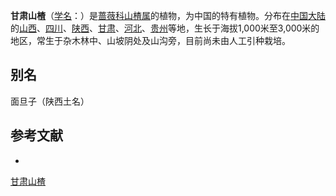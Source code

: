 {{Speciesbox
| name = 甘肃山楂
| status = 
| status_system = 
| image =
| genus = Crataegus
| species = kansuensis
| authority = Wils.
}}

'''甘肃山楂'''（[[学名|学名]]：{{lang|la|''Crataegus kansuensis''}}）是[[蔷薇科|蔷薇科]][[山楂属|山楂属]]的植物，为中国的特有植物。分布在[[中国大陆|中国大陆]]的[[山西|山西]]、[[四川|四川]]、[[陕西|陕西]]、[[甘肃|甘肃]]、[[河北|河北]]、[[贵州|贵州]]等地，生长于海拔1,000米至3,000米的地区，常生于杂木林中、山坡阴处及山沟旁，目前尚未由人工引种栽培。

== 别名 ==
面旦子（陕西土名）

== 参考文献 ==
<div class="references-small">
* {{cite web| url =http://www.bioinfo.cn/db05/KmzwSpecies.php?action=view&id=19029| title =甘肃山楂| work =《中国高等植物数据库全库》| publisher =中国科学院微生物研究所| author =昆明植物研究所| accessdate =2009-02-25| deadurl =yes| archiveurl =https://web.archive.org/web/20160305045646/http://www.bioinfo.cn/db05/KmzwSpecies.php?action=view&id=19029| archivedate =2016-03-05}}
</div>
{{Taxonbar|from=Q15228520}}

[[Category:山楂属|甘肃山楂]]


{{藥用植物小作品}}